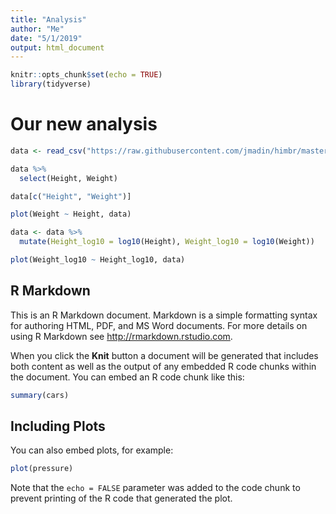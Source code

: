 ```yaml
---
title: "Analysis"
author: "Me"
date: "5/1/2019"
output: html_document
---
```


```r
knitr::opts_chunk$set(echo = TRUE)
library(tidyverse)
```

# Our new analysis

```r

data <- read_csv("https://raw.githubusercontent.com/jmadin/himbr/master/data/seed_root_herbivores.csv")

data %>%
  select(Height, Weight)

data[c("Height", "Weight")]

plot(Weight ~ Height, data)

data <- data %>%
  mutate(Height_log10 = log10(Height), Weight_log10 = log10(Weight))

plot(Weight_log10 ~ Height_log10, data)


```



## R Markdown

This is an R Markdown document. Markdown is a simple formatting syntax for authoring HTML, PDF, and MS Word documents. For more details on using R Markdown see <http://rmarkdown.rstudio.com>.

When you click the **Knit** button a document will be generated that includes both content as well as the output of any embedded R code chunks within the document. You can embed an R code chunk like this:

```r
summary(cars)
```

## Including Plots

You can also embed plots, for example:

```r
plot(pressure)
```

Note that the `echo = FALSE` parameter was added to the code chunk to prevent printing of the R code that generated the plot.
